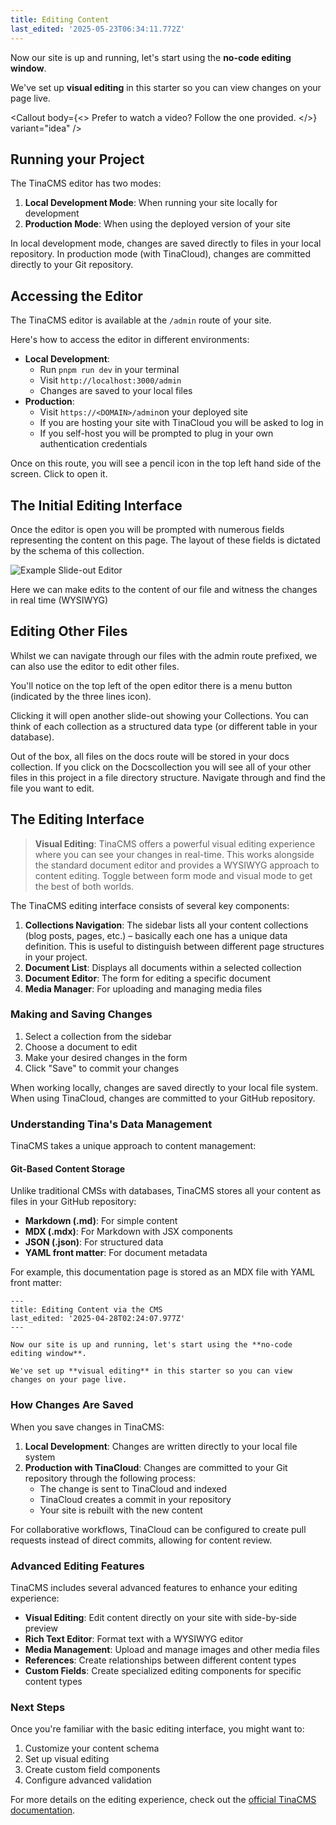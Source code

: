 ```yaml
---
title: Editing Content
last_edited: '2025-05-23T06:34:11.772Z'
---
```


Now our site is up and running, let's start using the **no-code editing window**.

We've set up **visual editing** in this starter so you can view changes on your page live.

<Callout
  body={<>
    Prefer to watch a video? Follow the one provided.
  </>}
  variant="idea"
/>

<youtube embedSrc="https://www.youtube.com/embed/CsCQS7HIBv0?si=os9ona92O2VMOl-V" caption="Seth goes over the basics of using TinaCMS" minutes="2" />

## Running your Project

The TinaCMS editor has two modes:

1. **Local Development Mode**: When running your site locally for development
2. **Production Mode**: When using the deployed version of your site

In local development mode, changes are saved directly to files in your local repository. In production mode (with TinaCloud), changes are committed directly to your Git repository.

## Accessing the Editor

The TinaCMS editor is available at the `/admin` route of your site.

Here's how to access the editor in different environments:

* **Local Development**:
  * Run `pnpm run dev` in your terminal
  * Visit `http://localhost:3000/admin`
  * Changes are saved to your local files
* **Production**:
  * Visit `https://<DOMAIN>/admin`on your deployed site
  * If you are hosting your site with TinaCloud you will be asked to log in
  * If you self-host you will be prompted to plug in your own authentication credentials

Once on this route, you will see a pencil icon in the top left hand side of the screen. Click to open it.

## The Initial Editing Interface

Once the editor is open you will be prompted with numerous fields representing the content on this page. The layout of these fields is dictated by the schema of this collection.

![](/img/tina-editor-example.png "Example Slide-out Editor")

Here we can make edits to the content of our file and witness the changes in real time (WYSIWYG)

## Editing Other Files

Whilst we can navigate through our files with the admin route prefixed, we can also use the editor to edit other files. 

You'll notice on the top left of the open editor there is a menu button (indicated by the three lines icon).

Clicking it will open another slide-out showing your Collections. You can think of each collection as a  structured data type (or different table in your database). 

Out of the box, all files on the docs route will be stored in your docs collection. If you click on the Docscollection you will see all of your other files in this project in a file directory structure. Navigate through and find the file you want to edit.

## The Editing Interface

> **Visual Editing**: TinaCMS offers a powerful visual editing experience where you can see your changes in real-time. This works alongside the standard document editor and provides a WYSIWYG approach to content editing. Toggle between form mode and visual mode to get the best of both worlds.

The TinaCMS editing interface consists of several key components:

1. **Collections Navigation**: The sidebar lists all your content collections (blog posts, pages, etc.) – basically each one has a unique data definition. This is useful to distinguish between different page structures in your project.
2. **Document List**: Displays all documents within a selected collection
3. **Document Editor**: The form for editing a specific document
4. **Media Manager**: For uploading and managing media files

### Making and Saving Changes

1. Select a collection from the sidebar
2. Choose a document to edit
3. Make your desired changes in the form
4. Click "Save" to commit your changes

When working locally, changes are saved directly to your local file system. When using TinaCloud, changes are committed to your GitHub repository.

### Understanding Tina's Data Management

TinaCMS takes a unique approach to content management:

#### Git-Based Content Storage

Unlike traditional CMSs with databases, TinaCMS stores all your content as files in your GitHub repository:

* **Markdown (.md)**: For simple content
* **MDX (.mdx)**: For Markdown with JSX components
* **JSON (.json)**: For structured data
* **YAML front matter**: For document metadata

For example, this documentation page is stored as an MDX file with YAML front matter:

```mdx
---
title: Editing Content via the CMS
last_edited: '2025-04-28T02:24:07.977Z'
---

Now our site is up and running, let's start using the **no-code editing window**.

We've set up **visual editing** in this starter so you can view changes on your page live.
```

### How Changes Are Saved

When you save changes in TinaCMS:

1. **Local Development**: Changes are written directly to your local file system
2. **Production with TinaCloud**: Changes are committed to your Git repository through the following process:
   * The change is sent to TinaCloud and indexed
   * TinaCloud creates a commit in your repository
   * Your site is rebuilt with the new content

For collaborative workflows, TinaCloud can be configured to create pull requests instead of direct commits, allowing for content review.

### Advanced Editing Features

TinaCMS includes several advanced features to enhance your editing experience:

* **Visual Editing**: Edit content directly on your site with side-by-side preview
* **Rich Text Editor**: Format text with a WYSIWYG editor
* **Media Management**: Upload and manage images and other media files
* **References**: Create relationships between different content types
* **Custom Fields**: Create specialized editing components for specific content types

### Next Steps

Once you're familiar with the basic editing interface, you might want to:

1. Customize your content schema
2. Set up visual editing
3. Create custom field components
4. Configure advanced validation

For more details on the editing experience, check out the [official TinaCMS documentation](https://tina.io/docs/using-tina-editor).
